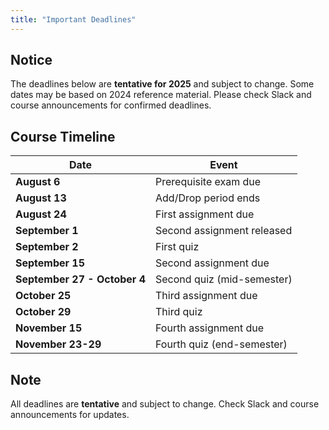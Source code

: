 ```yaml
---
title: "Important Deadlines"
---
```


::: {.callout-warning}
## Notice
The deadlines below are **tentative for 2025** and subject to change. Some dates may be based on 2024 reference material. Please check Slack and course announcements for confirmed deadlines.
:::

## Course Timeline

| Date | Event |
|------|-------|
| **August 6** | Prerequisite exam due |
| **August 13** | Add/Drop period ends |
| **August 24** | First assignment due |
| **September 1** | Second assignment released |
| **September 2** | First quiz |
| **September 15** | Second assignment due |
| **September 27 - October 4** | Second quiz (mid-semester) |
| **October 25** | Third assignment due |
| **October 29** | Third quiz |
| **November 15** | Fourth assignment due |
| **November 23-29** | Fourth quiz (end-semester) |

::: {.callout-note}
## Note
All deadlines are **tentative** and subject to change. Check Slack and course announcements for updates.
:::

